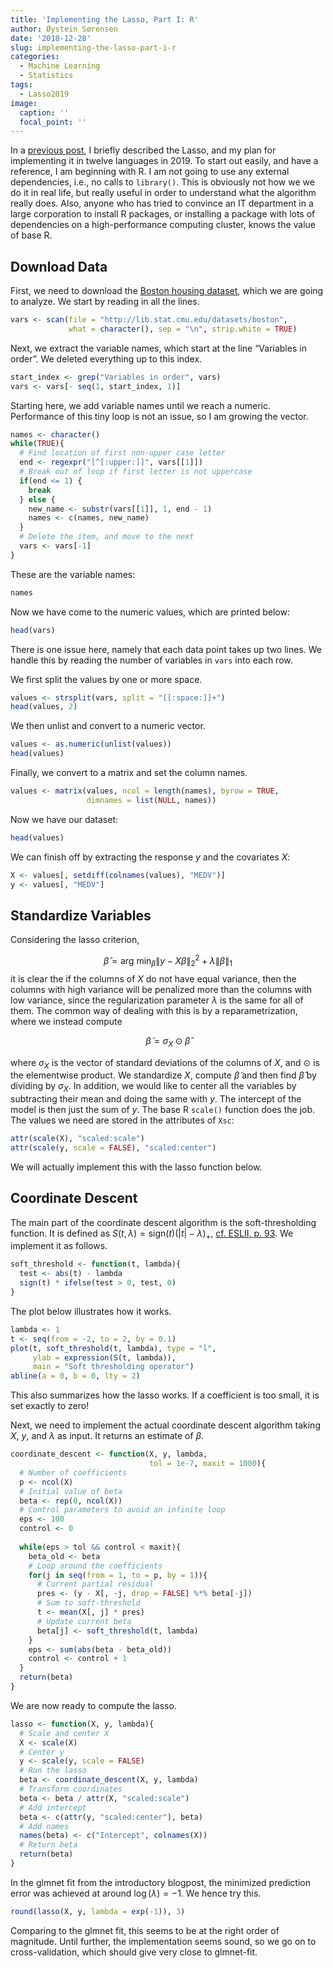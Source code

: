 ```yaml
---
title: 'Implementing the Lasso, Part I: R'
author: Øystein Sørensen
date: '2018-12-28'
slug: implementing-the-lasso-part-i-r
categories:
  - Machine Learning
  - Statistics
tags:
  - Lasso2019
image:
  caption: ''
  focal_point: ''
---
```


In a [previous post](http://osorensen.rbind.io/post/lasso-in-12-languages/), I briefly described the Lasso, and my plan for implementing it in twelve languages in 2019. To start out easily, and have a reference, I am beginning with R. I am not going to use any external dependencies, i.e., no calls to `library()`. This is obviously not how we we do it in real life, but really useful in order to understand what the algorithm really does. Also, anyone who has tried to convince an IT department in a large corporation to install R packages, or installing a package with lots of dependencies on a high-performance computing cluster, knows the value of base R.

## Download Data

First, we need to download the [Boston housing dataset](http://lib.stat.cmu.edu/datasets/boston), which we are going to analyze. We start by reading in all the lines.

```r
vars <- scan(file = "http://lib.stat.cmu.edu/datasets/boston", 
             what = character(), sep = "\n", strip.white = TRUE)
```

Next, we extract the variable names, which start at the line "Variables in order". We deleted everything up to this index.

```r
start_index <- grep("Variables in order", vars)
vars <- vars[- seq(1, start_index, 1)]
```

Starting here, we add variable names until we reach a numeric. Performance of this tiny loop is not an issue, so I am growing the vector.

```r
names <- character()
while(TRUE){
  # Find location of first non-upper case letter
  end <- regexpr("[^[:upper:]]", vars[[1]])
  # Break out of loop if first letter is not uppercase
  if(end <= 1) {
    break
  } else {
    new_name <- substr(vars[[1]], 1, end - 1)
    names <- c(names, new_name)  
  }
  # Delete the item, and move to the next
  vars <- vars[-1]
}
```

These are the variable names:

```r
names
```

Now we have come to the numeric values, which are printed below:

```r
head(vars)
```

There is one issue here, namely that each data point takes up two lines. We handle this by reading the number of variables in `vars` into each row.

We first split the values by one or more space.

```r
values <- strsplit(vars, split = "[[:space:]]+")
head(values, 2)
```

We then unlist and convert to a numeric vector.

```r
values <- as.numeric(unlist(values))
head(values)
```


Finally, we convert to a matrix and set the column names.

```r
values <- matrix(values, ncol = length(names), byrow = TRUE,
                 dimnames = list(NULL, names))
```

Now we have our dataset:

```r
head(values)
```

We can finish off by extracting the response $y$ and the covariates $X$:

```r
X <- values[, setdiff(colnames(values), "MEDV")]
y <- values[, "MEDV"]
```


## Standardize Variables

Considering the lasso criterion,

$$\hat{\beta} = \text{arg}~\text{min}_{\beta} \left\| y - X \beta\right\|_{2}^{2} + \lambda \left\|\beta\right\|_{1}$$
it is clear the if the columns of $X$ do not have equal variance, then the columns with high variance will be penalized more than the columns with low variance, since the regularization parameter $\lambda$ is the same for all of them. The common way of dealing with this is by a reparametrization, where we instead compute 

$$\tilde{\beta} = \sigma_{X} \odot \hat{\beta}$$

where $\sigma_{X}$ is the vector of standard deviations of the columns of $X$, and $\odot$ is the elementwise product. We standardize $X$, compute $\tilde{\beta}$ and then find $\hat{\beta}$ by dividing by $\sigma_{X}$. In addition, we would like to center all the variables by subtracting their mean and doing the same with $y$. The intercept of the model is then just the sum of $y$. The base R `scale()` function does the job. The values we need are stored in the attributes of `Xsc`:

```r
attr(scale(X), "scaled:scale")
attr(scale(y, scale = FALSE), "scaled:center")
```

We will actually implement this with the lasso function below.

## Coordinate Descent

The main part of the coordinate descent algorithm is the soft-thresholding function. It is defined as $S(t, \lambda) = \text{sign}(t)(|t| - \lambda)_{+}$, [cf. ESLII, p. 93](https://web.stanford.edu/~hastie/Papers/ESLII.pdf). We implement it as follows.

```r
soft_threshold <- function(t, lambda){
  test <- abs(t) - lambda
  sign(t) * ifelse(test > 0, test, 0) 
}
```

The plot below illustrates how it works. 

```r
lambda <- 1
t <- seq(from = -2, to = 2, by = 0.1)
plot(t, soft_threshold(t, lambda), type = "l",
     ylab = expression(S(t, lambda)),
     main = "Soft thresholding operator")
abline(a = 0, b = 0, lty = 2)
```

This also summarizes how the lasso works. If a coefficient is too small, it is set exactly to zero!

Next, we need to implement the actual coordinate descent algorithm taking $X$, $y$, and $\lambda$ as input. It returns an estimate of $\beta$.

```r
coordinate_descent <- function(X, y, lambda, 
                               tol = 1e-7, maxit = 1000){
  # Number of coefficients
  p <- ncol(X)
  # Initial value of beta
  beta <- rep(0, ncol(X))
  # Control parameters to avoid an infinite loop
  eps <- 100
  control <- 0
  
  while(eps > tol && control < maxit){
    beta_old <- beta
    # Loop around the coefficients
    for(j in seq(from = 1, to = p, by = 1)){
      # Current partial residual
      pres <- (y - X[, -j, drop = FALSE] %*% beta[-j])
      # Sum to soft-threshold
      t <- mean(X[, j] * pres)
      # Update current beta
      beta[j] <- soft_threshold(t, lambda)
    }
    eps <- sum(abs(beta - beta_old))
    control <- control + 1
  }
  return(beta)
}
```

We are now ready to compute the lasso.

```r
lasso <- function(X, y, lambda){
  # Scale and center X
  X <- scale(X)
  # Center y
  y <- scale(y, scale = FALSE)
  # Run the lasso
  beta <- coordinate_descent(X, y, lambda)
  # Transform coordinates
  beta <- beta / attr(X, "scaled:scale")
  # Add intercept
  beta <- c(attr(y, "scaled:center"), beta)
  # Add names
  names(beta) <- c("Intercept", colnames(X))  
  # Return beta
  return(beta)
}
```

In the glmnet fit from the introductory blogpost, the minimized prediction error was achieved at around $\log(\lambda) = -1$. We hence try this.

```r
round(lasso(X, y, lambda = exp(-1)), 3)
```

Comparing to the glmnet fit, this seems to be at the right order of magnitude. Until further, the implementation seems sound, so we go on to cross-validation, which should give very close to glmnet-fit.


